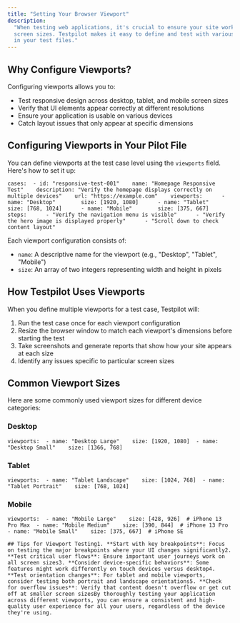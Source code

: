 ```yaml
---
title: "Setting Your Browser Viewport"
description:
  "When testing web applications, it's crucial to ensure your site works well across different
  screen sizes. Testpilot makes it easy to define and test with various viewport dimensions directly
  in your test files."
---
```


## Why Configure Viewports?[​](#why-configure-viewports "Direct link to Why Configure Viewports?")

Configuring viewports allows you to:

- Test responsive design across desktop, tablet, and mobile screen sizes
- Verify that UI elements appear correctly at different resolutions
- Ensure your application is usable on various devices
- Catch layout issues that only appear at specific dimensions

## Configuring Viewports in Your Pilot File[​](#configuring-viewports-in-your-pilot-file "Direct link to Configuring Viewports in Your Pilot File")

You can define viewports at the test case level using the `viewports` field. Here's how to set it
up:

```
cases:  - id: "responsive-test-001"    name: "Homepage Responsive Test"    description: "Verify the homepage displays correctly on multiple devices"    url: "https://example.com"    viewports:      - name: "Desktop"        size: [1920, 1080]      - name: "Tablet"        size: [768, 1024]      - name: "Mobile"        size: [375, 667]    steps:      - "Verify the navigation menu is visible"      - "Verify the hero image is displayed properly"      - "Scroll down to check content layout"
```

Each viewport configuration consists of:

- `name`: A descriptive name for the viewport (e.g., "Desktop", "Tablet", "Mobile")
- `size`: An array of two integers representing width and height in pixels

## How Testpilot Uses Viewports[​](#how-testpilot-uses-viewports "Direct link to How Testpilot Uses Viewports")

When you define multiple viewports for a test case, Testpilot will:

1. Run the test case once for each viewport configuration
2. Resize the browser window to match each viewport's dimensions before starting the test
3. Take screenshots and generate reports that show how your site appears at each size
4. Identify any issues specific to particular screen sizes

## Common Viewport Sizes[​](#common-viewport-sizes "Direct link to Common Viewport Sizes")

Here are some commonly used viewport sizes for different device categories:

### Desktop[​](#desktop "Direct link to Desktop")

```
viewports:  - name: "Desktop Large"    size: [1920, 1080]  - name: "Desktop Small"    size: [1366, 768]
```

### Tablet[​](#tablet "Direct link to Tablet")

```
viewports:  - name: "Tablet Landscape"    size: [1024, 768]  - name: "Tablet Portrait"    size: [768, 1024]
```

### Mobile[​](#mobile "Direct link to Mobile")

```
viewports:  - name: "Mobile Large"    size: [428, 926]  # iPhone 13 Pro Max  - name: "Mobile Medium"    size: [390, 844]  # iPhone 13 Pro  - name: "Mobile Small"    size: [375, 667]  # iPhone SE
```

```
## Tips for Viewport Testing1. **Start with key breakpoints**: Focus on testing the major breakpoints where your UI changes significantly2. **Test critical user flows**: Ensure important user journeys work on all screen sizes3. **Consider device-specific behaviors**: Some features might work differently on touch devices versus desktop4. **Test orientation changes**: For tablet and mobile viewports, consider testing both portrait and landscape orientations5. **Check for overflow issues**: Verify that content doesn't overflow or get cut off at smaller screen sizesBy thoroughly testing your application across different viewports, you can ensure a consistent and high-quality user experience for all your users, regardless of the device they're using.
```
